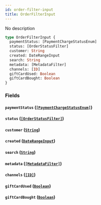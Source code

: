 ```yaml
---
id: order-filter-input
title: OrderFilterInput
---
```


No description

```graphql
type OrderFilterInput {
  paymentStatus: [PaymentChargeStatusEnum]
  status: [OrderStatusFilter]
  customer: String
  created: DateRangeInput
  search: String
  metadata: [MetadataFilter]
  channels: [ID]
  giftCardUsed: Boolean
  giftCardBought: Boolean
}
```

### Fields

#### `paymentStatus` ([`[PaymentChargeStatusEnum]`](../../../developer/api-reference/enums/payment-charge-status-enum))

#### `status` ([`[OrderStatusFilter]`](../../../developer/api-reference/enums/order-status-filter))

#### `customer` ([`String`](../../../developer/api-reference/scalars/string))

#### `created` ([`DateRangeInput`](../../../developer/api-reference/inputs/date-range-input))

#### `search` ([`String`](../../../developer/api-reference/scalars/string))

#### `metadata` ([`[MetadataFilter]`](../../../developer/api-reference/inputs/metadata-filter))

#### `channels` ([`[ID]`](../../../developer/api-reference/scalars/id))

#### `giftCardUsed` ([`Boolean`](../../../developer/api-reference/scalars/boolean))

#### `giftCardBought` ([`Boolean`](../../../developer/api-reference/scalars/boolean))
